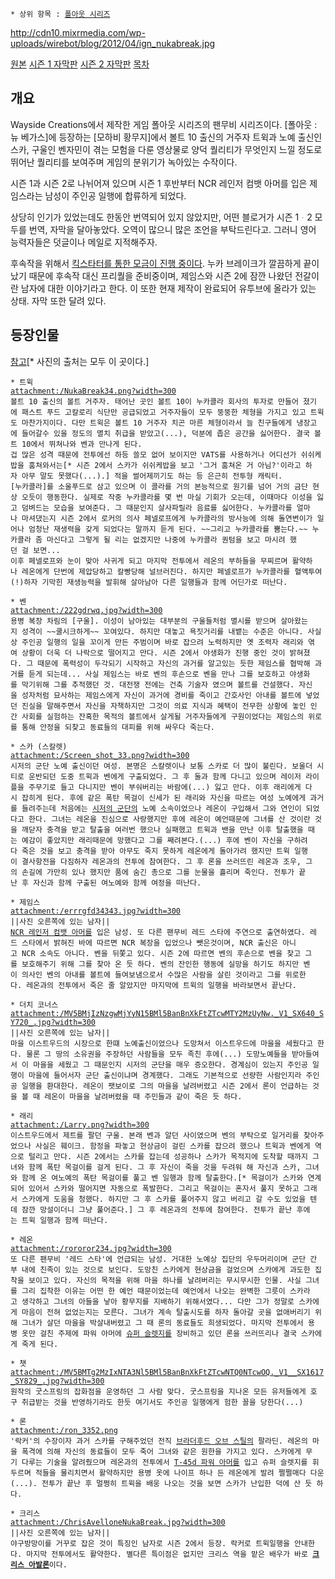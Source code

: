  * 상위 항목 : [[폴아웃 시리즈]]

http://cdn10.mixrmedia.com/wp-uploads/wirebot/blog/2012/04/ign_nukabreak.jpg

[http://www.youtube.com/watch?v=Q9UwlAAnlmg&list=PL5E9CAB444A9CECB8 원본]
[http://www.youtube.com/watch?v=GH4wkHhd820&list=PLMGqZtHpGoI9CreAWrn-TbF6GSLv1jZZm 시즌 1 자막판]
[http://www.youtube.com/watch?v=seu60w-DH8E&list=PLMGqZtHpGoI-HwSRk6eNAIbk1u-EgE5wP 시즌 2 자막판]
[[목차]]

== 개요 ==
Wayside Creations에서 제작한 게임 폴아웃 시리즈의 팬무비 시리즈이다.
[폴아웃 : 뉴 베가스]에 등장하는 [모하비 황무지]에서 볼트 10 출신의 거주자 트윅과 노예 출신인 스카, 구울인 벤자민이 겪는 모험을 다룬 영상물로 양덕 퀄리티가 무엇인지 느낄 정도로 뛰어난 퀄리티를 보여주며 게임의 분위기가 녹아있는 수작이다.

시즌 1과 시즌 2로 나뉘어져 있으며 시즌 1 후반부터 NCR 레인저 컴뱃 아머를 입은 제임스라는 남성이 주인공 일행에 합류하게 되었다.

상당히 인기가 있었는데도 한동안 번역되어 있지 않았지만, 어떤 블로거가 시즌 1ᆞ2 모두를 번역, 자막을 달아놓았다. 오역이 많으니 많은 조언을 부탁드린다고. 그러니 영어 능력자들은 덧글이나 메일로 지적해주자. 

후속작을 위해서 [https://www.kickstarter.com/projects/waysidecreations/fallout-nuka-break-tales-from-the-wasteland 킥스타터를 통한 모금이 진행 중이다]. 누카 브레이크가 깔끔하게 끝이 났기 때문에 후속작 대신 프리퀄을 준비중이며, 제임스와 시즌 2에 잠깐 나왔던 전갈이란 남자에 대한 이야기라고 한다. 이 또한 현재 제작이 완료되어 유투브에 올라가 있는 상태. 자막 또한 달려 있다.

== 등장인물 ==
[http://blog.naver.com/okaasd/110186061812 참고][* 사진의 출처는 모두 이 곳이다.]

 * 트윅
 attachment:/NukaBreak34.png?width=300
 볼트 10 출신의 볼트 거주자. 태어난 곳인 볼트 10이 누카콜라 회사의 투자로 만들어 졌기에 패스트 푸드 고칼로리 식단만 공급되었고 거주자들이 모두 뚱뚱한 체형을 가지고 있고 트윅도 마찬가지이다. 다만 트윅은 볼트 10 거주자 치곤 마른 체형이라서 늘 친구들에게 냉장고에 들어갈수 있을 정도의 멸치 취급을 받았고(...), 덕분에 좁은 공간을 싫어한다. 결국 볼트 10에서 뛰쳐나와 벤과 만나게 된다.
 겁 많은 성격 때문에 전투에선 하등 쓸모 없어 보이지만 VATS를 사용하거나 어디선가 쉬쉬케밥을 훔쳐와서는[* 시즌 2에서 스카가 쉬쉬케밥을 보고 '그거 훔쳐온 거 아님?'이라고 하자 아무 말도 못했다(...).] 적을 썰어제끼기도 하는 등 은근히 전투형 캐릭터. 
 [누카콜라]를 소울푸드로 삼고 있으며 이 콜라를 거의 본능적으로 원기를 넘어 거의 금단 현상 오듯이 행동한다. 실제로 작중 누카콜라를 몇 번 마실 기회가 오는데, 이때마다 이성을 잃고 덤벼드는 모습을 보여준다. 그 때문인지 살사파릴라 음료를 싫어한다. 누카콜라를 얼마나 마셔댔는지 시즌 2에서 로커의 의사 페넬로프에게 누카콜라의 방사능에 의해 돌연변이가 일어나 엄청난 재생력을 갖게 되었다는 말까지 듣게 된다. ~~그리고 누카콜라를 뿜는다.~~ 누카콜라 좀 마신다고 그렇게 될 리는 없겠지만 나중에 누카콜라 퀀텀을 보고 마시려 했던 걸 보면...
 이후 페넬로프와 눈이 맞아 사귀게 되고 마지막 전투에서 레온의 부하들을 무찌르며 활약하나 레온에게 단번에 제압당하고 칼빵당해 널브러진다. 하지만 페넬로프가 누카콜라를 혈액투여(!)하자 기막힌 재생능력을 발휘해 살아남아 다른 일행들과 함께 어딘가로 떠난다.

 * 벤
 attachment:/222gdrwq.jpg?width=300
 용병 복장 차림의 [구울]. 이성이 남아있는 대부분의 구울들처럼 멸시를 받으며 살아왔는지 성격이 ~~쿨시크하게~~ 꼬여있다. 하지만 대놓고 욕짓거리를 내뱉는 수준은 아니다. 사실상 주인공 일행의 일을 꼬이게 만든 주범이며 바로 잡으려 노력하지만 옛 조력자 래리와 엮여 상황이 더욱 더 나락으로 떨어지고 만다. 시즌 2에서 야생화가 진행 중인 것이 밝혀졌다. 그 때문에 폭력성이 두각되기 시작하고 자신의 과거를 알고있는 듯한 제임스를 협박해 과거를 듣게 되는데... 사실 제임스는 바로 벤의 후손으로 벤을 만나 그를 보호하고 야생화를 막기위해 그를 추적했던 것. 대전쟁 전에는 건축 기술자 였으며 볼트를 건설했다. 자신을 성자처럼 묘사하는 제임스에게 자신이 과거에 경비를 죽이고 간호사인 아내를 볼트에 넣었던 진실을 말해주면서 자신을 자책하지만 그것이 의료 지식과 혜택이 전무한 상황에 놓인 인간 사회를 실험하는 잔혹한 목적의 볼트에서 살게될 거주자들에게 구원이었다는 제임스의 위로를 통해 안정을 되찾고 동료들의 대피를 위해 싸우다 죽는다.

 * 스카 (스칼렛) 
 attachment:/Screen_shot_33.png?width=300
 시저의 군단 노예 출신이던 여성. 본명은 스칼렛이나 보통 스카로 더 많이 불린다. 보울더 시티로 운반되던 도중 트윅과 벤에게 구출되었다. 그 후 둘과 함께 다니고 있으며 레이저 라이플을 주무기로 들고 다니지만 벤이 부숴버리는 바람에(...) 잃고 만다. 이후 래리에게 다시 잡히게 된다. 후에 같은 폭탄 목걸이 신세가 된 래리와 자신을 따르는 여성 노예에게 과거를 들려주는데 처음에는 [[시저의 군단]]의 노예 소속이었으나 레온이 구입해서 그와 연인이 되었다고 한다. 그녀는 레온을 진심으로 사랑했지만 후에 레온이 예언때문에 그녀를 산 것이란 것을 깨닫자 충격을 받고 탈출을 여러번 했으나 실패했고 트윅과 밴을 만난 이후 탈출했을 때는 예감이 좋았지만 래리때문에 망했다고 그를 째려본다.(...) 후에 벤이 자신을 구하려다 죽은 것을 보고 충격을 받아 아무도 죽지 못하게 레온에게 돌아가려 했지만 트윅 일행이 결사항전을 다짐하자 레온과의 전투에 참여한다. 그 후 론을 쓰러뜨린 레온과 조우, 그의 손길에 가만히 있나 했지만 품에 숨긴 총으로 그를 눈물을 흘리며 죽인다. 전투가 끝난 후 자신과 함께 구출된 여노예와 함께 여정을 떠난다.

 * 제임스
 attachment:/errrgfd34343.jpg?width=300
 ||사진 오른쪽에 있는 남자||
 [[NCR 레인저 컴뱃 아머]]를 입은 남성. 또 다른 팬무비 레드 스타에 주연으로 출연하였다. 레드 스타에서 밝혀진 바에 따르면 NCR 복장을 입었으나 뺏은것이며, NCR 출신은 아니고 NCR 소속도 아니다. 벤을 뒤쫓고 있다. 시즌 2에 따르면 벤의 후손으로 벤을 찾고 그를 보호해주기 위해 그를 찾아 온 듯 하다. 벤의 잔인한 행동에 실망을 하기도 하지만 벤이 의사인 벤의 아내를 볼트에 들여보냄으로서 수많은 사람을 살린 것이라고 그를 위로한다. 레온과의 전투에서 죽은 줄 알았지만 마지막에 트윅의 일행을 바라보면서 끝난다.

 * 더치 코너스
 attachment:/MV5BMjIzNzgwMjYyN15BMl5BanBnXkFtZTcwMTY2MzUyNw._V1_SX640_SY720_.jpg?width=300
 ||사진 오른쪽에 있는 남자||
 마을 이스트우드의 시장으로 한떄 노예출신이었으나 도망쳐서 이스트우드에 마을을 세웠다고 한다. 물론 그 땅의 소유권을 주장하던 사람들을 모두 족친 후에(...) 도망노예들을 받아들여서 이 마을을 세웠고 그 때문인지 시저의 군단을 매우 증오한다. 경계심이 있는지 주인공 일행이 마을에 들어서자 군단 출신이냐며 경계했다. 그래도 기본적으로 선량한 사람인지라 주인공 일행을 환대한다. 레온이 팻보이로 그의 마을을 날려버렸고 시즌 2에서 론이 언급하는 것을 볼 때 레온이 마을을 날려버렸을 때 주민들과 같이 죽은 듯 하다.

 * 래리
 attachment:/Larry.png?width=300
 이스트우드에서 제트를 팔던 구울. 본래 벤과 알던 사이였으며 벤의 부탁으로 일거리를 찾아주었으나 사실은 훼이크. 함정을 파놓고 현상금이 걸린 스카를 잡으려 했으나 트윅과 벤에게 역으로 털리고 만다. 시즌 2에서는 스카를 잡는데 성공하나 스카가 목적지에 도착할 때까지 그녀와 함께 폭탄 목걸이를 걸게 된다. 그 후 자신이 죽을 것을 두려워 해 자신과 스카, 그녀와 함께 온 여노예의 폭탄 목걸이를 풀고 벤 일행과 함께 탈출한다.[* 목걸이가 스카와 연계되어 있어서 스카와 떨어지면 자동으로 폭발한다. 그리고 목걸이는 혼자서 풀지 못하고 그래서 스카에게 도움을 청했다. 하지만 그 후 스카를 풀어주지 않고 버리고 갈 수도 있었을 텐데 잠깐 망설이더니 그냥 풀어준다.] 그 후 레온과의 전투에 참여한다. 전투가 끝난 후에는 트윅 일행과 함께 떠난다.

 * 레온
 attachment:/rororor234.jpg?width=300
 또 다른 팬무비 '레드 스타'에 언급되는 남성. 거대한 노예상 집단의 우두머리이며 군단 간부 내에 친족이 있는 것으로 보인다. 도망친 스카에게 현상금을 걸었으며 스카에게 과도한 집착을 보이고 있다. 자신의 목적을 위해 마을 하나를 날려버리는 무시무시한 인물. 사실 그녀를 그리 집착한 이유는 어떤 한 예언 때문이었는데 예언에서 나오는 완벽한 그릇이 스카라고 생각하고 그녀의 아들을 낳아 황무지를 지배하기 위해서였다... 다만 그가 정말로 스카에게 마음이 전혀 없었는지는 모른다. 그녀가 계속 탈출시도를 하자 돌아갈 곳을 없애버리기 위해 그녀가 살던 마을을 박살내버렸고 그 때 론의 동료들도 희생되었다. 마지막 전투에서 용병 옷만 걸친 주제에 파워 아머에 [[슈퍼 슬렛지]]를 장비하고 있던 론을 쓰러뜨리나 결국 스카에게 죽게 된다.

 * 챗
 attachment:/MV5BMTg2MzIxNTA3Nl5BMl5BanBnXkFtZTcwNTQ0NTcwOQ._V1__SX1617_SY829_.jpg?width=300
 원작의 굿스프링의 잡화점을 운영하던 그 사람 맞다. 굿스프링을 지나온 모든 유저들에게 호구 취급받는 것을 반영하기라도 한듯 여기서도 주인공 일행에게 험한 꼴을 당한다(...)

 * 론
 attachment:/ron_3352.png
 '락커'의 수장이자 과거 스카를 구해주었던 전직 [[브라더후드 오브 스틸]]의 팔라딘. 레온의 마을 폭격에 의해 자신의 동료들이 모두 죽어 그녀와 같은 원한을 가지고 있다. 스카에게 무기 다루는 기술을 알려줬으며 레온과의 전투에서 [[T-45d 파워 아머]]를 입고 슈퍼 슬렛지를 휘두르며 적들을 물리치면서 활약하지만 용병 옷에 나이프 하나 든 레온에게 발려 쩔쩔매다 다운(...). 전투가 끝난 후 멀쩡히 트윅을 배웅 나오는 것을 보면 스카가 난입한 덕에 산 듯 하다.

 * 크리스
 attachment:/ChrisAvelloneNukaBreak.jpg?width=300
 ||사진 오른쪽에 있는 남자||
 야구방망이를 거꾸로 잡은 것이 특징인 남자로 시즌 2에서 등장. 락커로 트윅일행을 안내한다. 마지막 전투에서도 활약한다. 별다른 특이점은 없지만 크리스 역을 맡은 배우가 바로 '''[[크리스 아발론]]'''이다.
